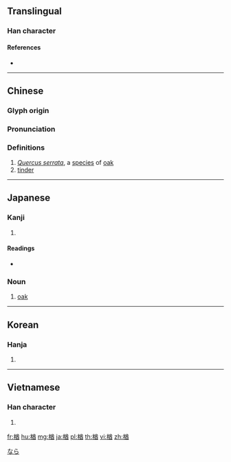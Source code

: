 ==Translingual==

===Han character===
{{Han char|rn=75|rad=木|as=09|sn=13|four=48961|canj=DTCW|ids=⿰木酋}}

====References====
* {{Han ref|kx=0540.130|dkj=15154|dj=0927.200|hdz=21255.060|uh=6962|ud=26978|bh=DDCD|bd=56781}}

----

==Chinese==
{{zh-forms}}

===Glyph origin===
{{Han etym}}

===Pronunciation===
{{zh-pron
|m=yóu
|c=jau4
|mc=y
|oc=y
|ma=
|cat=pn,n
}}

===Definitions===
{{zh-hanzi}}

# ''[[w:Quercus serrata|Quercus serrata]]'', a [[species]] of [[oak]]
# [[tinder]]

----

==Japanese==

===Kanji===
{{ja-kanji|grade=|rs=木09}}

# {{defn|lang=ja|sort=木09}}

====Readings====
* {{ja-readings|on=[[しゅう]] (shū), [[ゆう]] (yū)|kun=[[なら]] (nara)}}

===Noun===
{{ja-noun|なら|ナラ}}

# [[oak]]

[[Category:ja:Oaks|なら]]

----

==Korean==

===Hanja===
{{ko-hanja|hangeul=유|eumhun=|rv=yu|mr=yu|y=yu}}

# {{defn|lang=ko|sort=木09}}

----

==Vietnamese==

===Han character===
{{vi-readings|rs=木09|hanviet=giùa}}

# {{defn|lang=vi|sort=木09}}

[[fr:楢]]
[[hu:楢]]
[[mg:楢]]
[[ja:楢]]
[[pl:楢]]
[[th:楢]]
[[vi:楢]]
[[zh:楢]]
